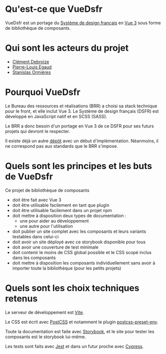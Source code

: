 
<Meta title="Docs/Introduction" />

# Qu'est-ce que VueDsfr

VueDsfr est un portage du [Système de design français](https://www.systeme-de-design.gouv.fr/)
en [Vue 3](https://v3.vuejs.org/) sous forme de bibliothèque de composants.

# Qui sont les acteurs du projet

- [Clément Debroize](mailto:clement.debroize@interieur.gouv.fr)
- [Pierre-Louis Egaud](mailto:pierre.egaud@gmail.com)
- [Stanislas Ormières](mailto:stan@stormier.ninja)

# Pourquoi VueDsfr

Le Bureau des ressources et réalisations (BRR) a choisi sa stack technique pour le front, et elle inclut
Vue 3. Le Système de design français (DSFR) est développé en JavaScript natif et en SCSS (SASS).

Le BRR a donc besoin d'un portage en Vue 3 de ce DSFR pour ses futurs projets qui devront le respecter.

Il existe déjà un autre [dépôt](https://github.com/ac-lyon-dev/vue-gouv-fr) avec un début d'implémentation.
Néanmoins, il ne correspond pas aux standards que le BRR s'impose.

# Quels sont les principes et les buts de VueDsfr

Ce projet de bibliothèque de composants

- doit être fait avec Vue 3
- doit être utilisable facilement en tant que plugin
- doit être utilisable facilement dans un projet npm
- doit mettre à disposition deux types de documentation :
  - une pour aider au développement
  - une autre pour l'utilisation
- doit publier un site complet avec les composants et leurs variants testables dans celui-ci
- doit avoir un site déployé avec ce storybook disponible pour tous
- doit avoir une couverture de test minimale
- doit contenir le moins de CSS global possible et le CSS scopé inclus dans les composants
- doit mettre à disposition les composants individuellement sans avoir à importer toute la bibliothèque
  (pour les petits projets)

# Quels sont les choix techniques retenus

Le serveur de développement est [Vite](https://vitejs.dev).

Le CSS est écrit avec [PostCSS](https://postcss.org/) et notamment le plugin [postcss-preset-env](https://preset-env.cssdb.org/).

Toute la documentation est faite avec [Storybook](https://storybook.js.org/), et le site pour tester les composants
est le storybook lui-même.

Les tests sont faits avec [Jest](https://jestjs.io) et dans un futur proche avec [Cypress](https://www.cypress.io/).

